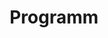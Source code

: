 ---
individual-type: "page"
id: 3
title: "Programm"
slug: "/program"
image: "img/wedding_hero_img.jpg"
status: ""
content: ""
---